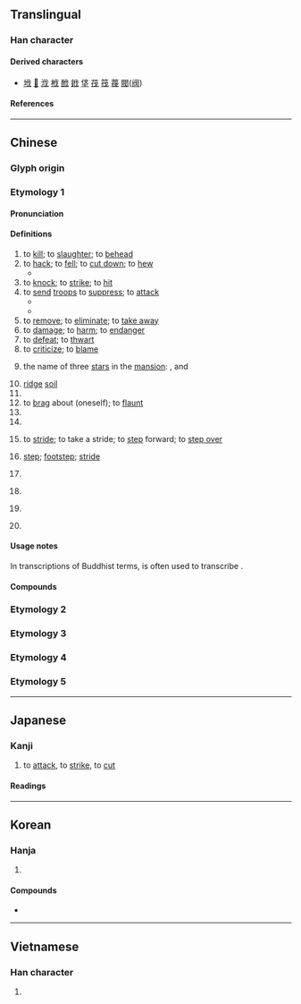 {{also|代}}
{{character info}}
==Translingual==
{{stroke order}}
{{stroke order|type=tbw}}

===Han character===
{{Han char|rn=9|rad=人|as=04|sn=6|four=23250|canj=OI|ids=⿰亻戈}}

====Derived characters====
* [[㘺]] [[𢬩]] [[浌]] [[栰]] [[䣹]] [[䤦]] [[垡]] [[茷]] [[筏]] [[薎]] [[閥]]([[阀]])

====References====
{{Han ref|kx=0096.010|dkj=00439|dj=0203.010|hdz=10120.080|uh=4F10}}

----

==Chinese==
{{zh-forms}}

===Glyph origin===
{{Han etym}}

===Etymology 1===

====Pronunciation====
{{zh-pron
|m=伐
|ma=Zh-fá.ogg
|c=fat6
|h=pfs=phat
|md=huăk/puăk
|md_note=huăk - literary; puăk - vernacular (“to stride; step”)
|mn=hoa̍h/hoa̍t
|mn_note=hoa̍h - vernacular; hoa̍t - literary
|mn-t=huag8/huêg8
|mn-t_note=huag8 - Shantou; huêg8 - Chaozhou
|w=5vaq,0va
|w_note=0va - yes/no question particle
|mc=y
|oc=y
|cat=v,n,md:cl,mn:cl,pn
}}

====Definitions====
{{zh-hanzi}}

# to [[kill]]; to [[slaughter]]; to [[behead]]
# to [[hack]]; to [[fell]]; to [[cut down]]; to [[hew]]
#* {{zh-x|坎坎 伐 檀 兮，寘 之 河 之 干 兮，河水 清 且 漣 猗。|''Kan-kan'' go his '''blows''' on the sandal trees,<br>And he places what he hews on the river's bank,<br>Whose waters flow clear and rippling.|ref=Shijing}}
# to [[knock]]; to [[strike]]; to [[hit]]
# to [[send]] [[troops]] to [[suppress]]; to [[attack]]
#* {{zh-x|春，^齊 師 伐 我。|In the spring the Qi troops '''invaded''' us.|ref=Zuozhuan}}
#* {{zh-x|諸侯 相{xiāng} 侵伐，暴虐 百姓。|The feudal lords '''raided''' one another and were violent and cruel against the common people.|ref=Shiji}}
# to [[remove]]; to [[eliminate]]; to [[take away]]
# to [[damage]]; to [[harm]]; to [[endanger]]
# to [[defeat]]; to [[thwart]]
# to [[criticize]]; to [[blame]]
# {{lb|zh|Chinese star}} the name of three [[star]]s in the {{w|Three Stars}} [[mansion]]: {{w|42 Orionis}}, {{w|θ2 Orionis}} and {{w|ι Orionis}}
# [[ridge]] [[soil]]
# {{zh-alt-form|閥|[[merit]]; [[achievement]]}}
# to [[brag]] about (oneself); to [[flaunt]]
# {{zh-alt-form|瞂|[[shield]]}}
# {{zh-alt-form|罰|to [[punish]]}}
# {{lb|zh|Min}} to [[stride]]; to take a stride; to [[step]] forward; to [[step over]]
# {{lb|zh|Min}} [[step]]; [[footstep]]; [[stride]]
# {{lb|zh|Min}} {{zh-classifier|[[footstep]]s|t=[[step]]}}
# {{lb|zh|Wu}} {{zh-alt-form|*𠲎|{{n-g|final interrogative particle on a yes/no question}}}}
# {{lb|zh|Wu}} {{zh-alt-form|*勿|[[not]]}}
# {{surname|zh}}

====Usage notes====
In transcriptions of Buddhist terms, {{ltc-l|伐}} is often used to transcribe {{m|sa|व}}.

====Compounds====
{{zh-der|不矜不伐|以夷伐夷|伐交|伐兵|伐冰|伐善|伐喪|伐子都|伐性|伐性之斧|伐木|伐東吳|伐柯|伐柯人|伐檀|伐毛洗髓|伐生|伐異黨同|伐罪|伐罪弔民|伐薪|伐藝|伐謀|伐鼓|作伐|剪伐|勛伐|北伐|南征北伐|口伐|口誅筆伐|吊伐|吳剛伐桂|執伐|執柯作伐|大張撻伐|央人作伐|奉辭伐罪|巴伐利亞|弔民伐罪|征伐|撻伐|操斧伐柯|攻伐|斫伐|斬伐|斬刈殺伐|旦旦而伐|木伐|東討西伐|標同伐異|步伐|步伐異常|殺伐|殺伐決斷|濫伐|百馬伐驥|盜伐|直木必伐|矜伐|矜功伐善|矜功自伐|砍伐|自伐|討伐|蹶石伐木|阿伐射線|阿伐粒子|阿伐蛻變|黨同伐異|捷克斯洛伐克}}

===Etymology 2===
{{zh-see|𠲎|v}}

===Etymology 3===
{{zh-see|筏|ss}}

===Etymology 4===
{{zh-see|閥|ssv}}

===Etymology 5===
{{zh-see|垡|ss}}

----

==Japanese==

===Kanji===
{{ja-kanji|grade=c|rs=人04}}

# to [[attack]], to [[strike]], to [[cut]]

====Readings====
{{ja-readings
|goon=ぼち
|kanon=はつ
|kanyoon=ばつ
|kun=う-つ, き-る, ほこ-る
}}

----

==Korean==

===Hanja===
{{ko-hanja|치다|칠|벌}}

# {{hanja form of|벌|to [[attack]], to [[strike]], to [[cut]]}}

====Compounds====
* {{ko-l|정벌|[[conquest]]|征伐}}

----

==Vietnamese==

===Han character===
{{vi-readings|reading=phạt|rs=人04}}

# {{rfdef|vi|sort=人04}}